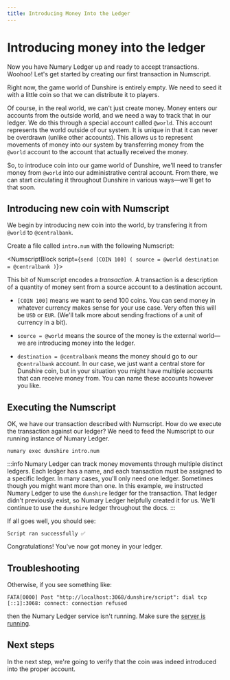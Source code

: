 ```yaml
---
title: Introducing Money Into the Ledger
---
```


# Introducing money into the ledger

Now you have Numary Ledger up and ready to accept transactions. Woohoo! Let's get started by creating our first transaction in Numscript.

Right now, the game world of Dunshire is entirely empty. We need to seed it with a little coin so that we can distribute it to players.

Of course, in the real world, we can't just create money. Money enters our accounts from the outside world, and we need a way to track that in our ledger. We do this through a special account called `@world`. This account represents the world outside of our system. It is unique in that it can never be overdrawn (unlike other accounts). This allows us to represent movements of money into our system by transferring money from the `@world` account to the account that actually received the money.

So, to introduce coin into our game world of Dunshire, we'll need to transfer money from `@world` into our administrative central account. From there, we can start circulating it throughout Dunshire in various ways—we'll get to that soon.

## Introducing new coin with Numscript

We begin by introducing new coin into the world, by transfering it from `@world` to `@centralbank`.

Create a file called `intro.num` with the following Numscript:

<NumscriptBlock script={`send [COIN 100] (
  source = @world
  destination = @centralbank
)`}></NumscriptBlock>

This bit of Numscript encodes a _transaction_. A transaction is a description of a quantity of money sent from a source account to a destination account.

* `[COIN 100]` means we want to send 100 coins. You can send money in whatever currency makes sense for your use case. Very often this will be `USD` or `EUR`. (We'll talk more about sending fractions of a unit of currency in a bit).

* `source = @world` means the source of the money is the external world—we are introducing money into the ledger.

* `destination = @centralbank` means the money should go to our `@centralbank` account. In our case, we just want a central store for Dunshire coin, but in your situation you might have multiple accounts that can receive money from. You can name these accounts however you like.

## Executing the Numscript

OK, we have our transaction described with Numscript. How do we execute the transaction against our ledger? We need to feed the Numscript to our running instance of Numary Ledger.

```shell
numary exec dunshire intro.num
```

:::info
Numary Ledger can track money movements through multiple distinct ledgers. Each ledger has a name, and each transaction must be assigned to a specific ledger. In many cases, you'll only need one ledger. Sometimes though you might want more than one. In this example, we instructed Numary Ledger to use the `dunshire` ledger for the transaction. That ledger didn't previously exist, so Numary Ledger helpfully created it for us. We'll continue to use the `dunshire` ledger throughout the docs.
:::

If all goes well, you should see:
```
Script ran successfully ✅
```
Congratulations! You've now got money in your ledger.

## Troubleshooting

Otherwise, if you see something like:
```
FATA[0000] Post "http://localhost:3068/dunshire/script": dial tcp [::1]:3068: connect: connection refused
```
then the Numary Ledger service isn't running. Make sure the [server is running](start-the-server).

## Next steps

In the next step, we're going to verify that the coin was indeed introduced into the proper account.
